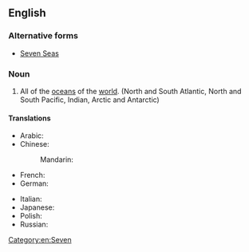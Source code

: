 ==English==
{{wp}}

===Alternative forms===
* [[Seven Seas]]

===Noun===
{{en-noun|-}}

# {{poetic}} All of the [[ocean]]s of the [[world]]. (North and South Atlantic, North and South Pacific, Indian, Arctic and Antarctic)

====Translations====
{{trans-top|all of the Earths oceans}}
* Arabic: {{t|ar|البحار السبعة|tr=al-biḥār al-sábʿa|sc=Arab}}
* Chinese:
*: Mandarin: {{t|cmn|七海|tr=qīhǎi|sc=Hani}}
* French: {{t|fr|sept mers|f|p}}
* German: {{t|de|sieben Meere}}
{{trans-mid}}
* Italian: {{t-|it|sette mari|f}}
* Japanese: {{t|ja|七つの海|tr=nanatsu no umi|sc=Jpan}}
* Polish: {{t|pl|siedem mórz}}
* Russian: {{t|ru|семь морей|tr=semʹ moréj|sc=Cyrl}}
{{trans-bottom}}

[[Category:en:Seven]]